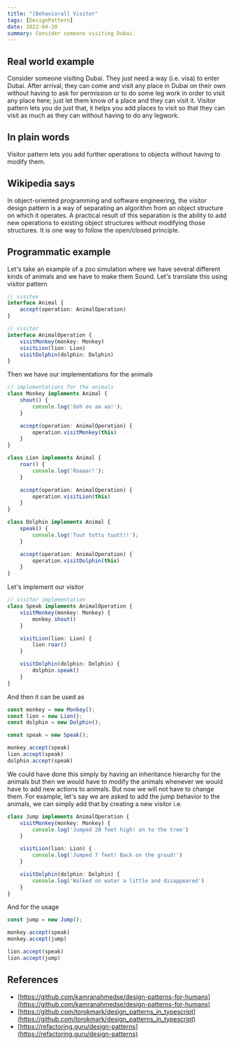 ```yaml
---
title: "[Behavioral] Visitor"
tags: [DesignPattern]
date: 2022-04-20
summary: Consider someone visiting Dubai.
---
```


## Real world example

Consider someone visiting Dubai. They just need a way (i.e. visa) to enter
Dubai. After arrival, they can come and visit any place in Dubai on their own
without having to ask for permission or to do some leg work in order to visit
any place here; just let them know of a place and they can visit it. Visitor
pattern lets you do just that, it helps you add places to visit so that they
can visit as much as they can without having to do any legwork.

## In plain words

Visitor pattern lets you add further operations to objects without having to
modify them.

## Wikipedia says

In object-oriented programming and software engineering, the visitor design
pattern is a way of separating an algorithm from an object structure on which
it operates. A practical result of this separation is the ability to add new
operations to existing object structures without modifying those structures.
It is one way to follow the open/closed principle.

## Programmatic example

Let's take an example of a zoo simulation where we have several different
kinds of animals and we have to make them Sound. Let's translate this using
visitor pattern

```typescript
// visitee
interface Animal {
    accept(operation: AnimalOperation)
}

// visitor
interface AnimalOperation {
    visitMonkey(monkey: Monkey)
    visitLion(lion: Lion)
    visitDolphin(dolphin: Dolphin)
}
```

Then we have our implementations for the animals

```typescript
// implementations for the animals
class Monkey implements Animal {
    shout() {
        console.log('Ooh oo aa aa!');
    }

    accept(operation: AnimalOperation) {
        operation.visitMonkey(this)
    }
}

class Lion implements Animal {
    roar() {
        console.log('Roaaar!');
    }

    accept(operation: AnimalOperation) {
        operation.visitLion(this)
    }
}

class Dolphin implements Animal {
    speak() {
        console.log('Tuut tuttu tuutt!!');
    }

    accept(operation: AnimalOperation) {
        operation.visitDolphin(this)
    }
}
```

Let's implement our visitor

```typescript
// visitor implementation
class Speak implements AnimalOperation {
    visitMonkey(monkey: Monkey) {
        monkey.shout()
    }

    visitLion(lion: Lion) {
        lion.roar()
    }

    visitDolphin(dolphin: Dolphin) {
        dolphin.speak()
    }
}
```

And then it can be used as

```typescript
const monkey = new Monkey();
const lion = new Lion();
const dolphin = new Dolphin();

const speak = new Speak();

monkey.accept(speak)
lion.accept(speak)
dolphin.accept(speak)
```

We could have done this simply by having an inheritance hierarchy for the
animals but then we would have to modify the animals whenever we would have to
add new actions to animals. But now we will not have to change them. For
example, let's say we are asked to add the jump behavior to the animals, we
can simply add that by creating a new visitor i.e.

```typescript
class Jump implements AnimalOperation {
    visitMonkey(monkey: Monkey) {
        console.log('Jumped 20 feet high! on to the tree')
    }

    visitLion(lion: Lion) {
        console.log('Jumped 7 feet! Back on the groud!')
    }

    visitDolphin(dolphin: Dolphin) {
        console.log('Walked on water a little and disappeared')
    }
}
```

And for the usage

```typescript
const jump = new Jump();

monkey.accept(speak)
monkey.accept(jump)

lion.accept(speak)
lion.accept(jump)
```

## References

- [https://github.com/kamranahmedse/design-patterns-for-humans](https://github.com/kamranahmedse/design-patterns-for-humans)
- [https://github.com/torokmark/design_patterns_in_typescript](https://github.com/torokmark/design_patterns_in_typescript)
- [https://refactoring.guru/design-patterns](https://refactoring.guru/design-patterns)